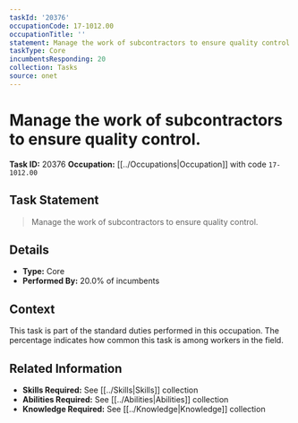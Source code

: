 ```yaml
---
taskId: '20376'
occupationCode: 17-1012.00
occupationTitle: ''
statement: Manage the work of subcontractors to ensure quality control.
taskType: Core
incumbentsResponding: 20
collection: Tasks
source: onet
---
```

# Manage the work of subcontractors to ensure quality control.

**Task ID:** 20376
**Occupation:** [[../Occupations|Occupation]] with code `17-1012.00`

## Task Statement

> Manage the work of subcontractors to ensure quality control.

## Details

- **Type:** Core
- **Performed By:** 20.0% of incumbents

## Context

This task is part of the standard duties performed in this occupation. The percentage indicates how common this task is among workers in the field.

## Related Information

- **Skills Required:** See [[../Skills|Skills]] collection
- **Abilities Required:** See [[../Abilities|Abilities]] collection
- **Knowledge Required:** See [[../Knowledge|Knowledge]] collection
